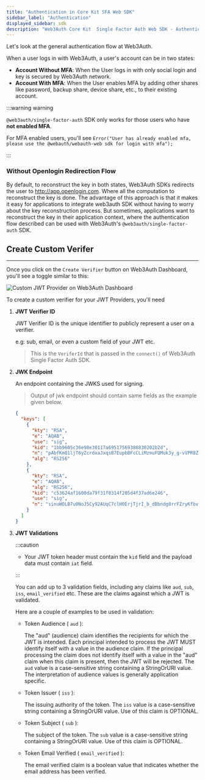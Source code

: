 ```yaml
---
title: "Authentication in Core Kit SFA Web SDK"
sidebar_label: "Authentication"
displayed_sidebar: sdk
description: "Web3Auth Core Kit  Single Factor Auth Web SDK - Authentication | Documentation - Web3Auth"
---
```


Let's look at the general authentication flow at Web3Auth.

When a user logs in with Web3Auth, a user's account can be in two states:

- **Account Without MFA**: When the User logs in with only social login and key is secured by Web3Auth network.
- **Account With MFA**: When the User enables MFA by adding other shares like password, backup share, device share, etc., to their existing account.

:::warning warning

`@web3auth/single-factor-auth` SDK only works for those users who have **not enabled MFA**.

For MFA enabled users, you'll see `Error("User has already enabled mfa, please use the @webauth/webauth-web sdk for login with mfa");`

:::

### Without Openlogin Redirection Flow

By default, to reconstruct the key in both states, Web3Auth SDKs redirects the user to http://app.openlogin.com. Where all the computation to
reconstruct the key is done. The advantage of this approach is that it makes it easy for applications to integrate web3auth SDK without having to
worry about the key reconstruction process. But sometimes, applications want to reconstruct the key in their application context, where the
authentication flow described can be used with Web3Auth's `@web3auth/single-factor-auth` SDK.

## Create Custom Verifer

---

Once you click on the `Create Verifier` button on Web3Auth Dashboard, you'll see a toggle similar to this:

![Custom JWT Provider on Web3Auth Dashboard](/dashboard/verifiers/custom-jwt-verifier.png)

To create a custom verifier for your JWT Providers, you'll need

1. **JWT Verifier ID**

   JWT Verifier ID is the unique identifier to publicly represent a user on a verifier.

   e.g: sub, email, or even a custom field of your JWT etc.

   > This is the `VeriferId` that is passed in the `connect()` of Web3Auth Single Factor Auth SDK.

2. **JWK Endpoint**

   An endpoint containing the JWKS used for signing.

   > Output of jwk endpoint should contain same fields as the example given below.

   ```json
   {
     "keys": [
       {
         "kty": "RSA",
         "e": "AQAB",
         "use": "sig",
         "kid": "1bb9605c36e98e30117a69517569386830202b2d",
         "n": "pAbfKmQ1ljT6yZcrdxaJxqsB7EupbBFcCLiMzmuFQMuk3y_g-vVPR8ZwTJbalwBxD-vUPmxmZAVok_iNthw1mnW0POg3kEwtl1qambgNKlaTeO8S3D-KGlUNV6bU-JXbyquds7v8bQjmIQ5oXhwIQt6x55bEyZTOCQDl3ZHy1XxeBWFyiPUXXnqkO51EFeVNiMi8Ihue16UY_lIizhivl2C_UwJ0Ymx9eWJ-nefPBo7Lr_fIxh81NaLMB6t5L8123RSIaaIcR_r1H_ZbEe9VNTfnGdYS3A0u-pNS_bm5jRSBo1qt01OFu0xEsjcO7-NESTBr8w8SUqGK86tg9oQz5w",
         "alg": "RS256"
       },
       {
         "kty": "RSA",
         "e": "AQAB",
         "alg": "RS256",
         "kid": "c53624af1600da79f31f0314f205d4f37ad6e246",
         "use": "sig",
         "n": "sinuWOLB7u0NoJ5Cy92AUqC7clH0ErjTjrI_b_dBbndg0rrFZryKfbvH4ncZW_yQ9izl2mjLsjsBzVwAyzWIn83QRhTtisdV7k9AkhSGdNu-cG_qPkedhqFPIn_uyBnVpxksp8clMRALetdHncUqcTfhIpngQp_JxFHle0fNsylU510fH-iZfphLO9mMpq6eB5QGynttgpdsLxLuXe1CffNQya0pmtLkU4ATfVdXV_bMqzRxxbDOnzIaLjzUJdsMuScCTjQX93xdfzEu-Vk6zOpdkrBRUuopgAX1e8NPQz150XEOTInkh0Mfhw0t1GeB7zbbjYJDmCgYTIW1g4teBw"
       }
     ]
   }
   ```

3. **JWT Validations**

   :::caution

   - Your JWT token header must contain the `kid` field and the payload data must contain `iat` field.

   :::

   You can add up to 3 validation fields, including any claims like `aud`, `sub`, `iss`, `email_verified` etc. These are the claims against which a
   JWT is validated.

   Here are a couple of examples to be used in validation:

   - Token Audience ( `aud` ):

     The "aud" (audience) claim identifies the recipients for which the JWT is intended. Each principal intended to process the JWT MUST identify
     itself with a value in the audience claim. If the principal processing the claim does not identify itself with a value in the "aud" claim when
     this claim is present, then the JWT will be rejected. The `aud` value is a case-sensitive string containing a StringOrURI value. The
     interpretation of audience values is generally application specific.

   - Token Issuer ( `iss` ):

     The issuing authority of the token. The `iss` value is a case-sensitive string containing a StringOrURI value. Use of this claim is OPTIONAL.

   - Token Subject ( `sub` ):

     The subject of the token. The `sub` value is a case-sensitive string containing a StringOrURI value. Use of this claim is OPTIONAL.

   - Token Email Verified ( `email_verified` ):

     The email verified claim is a boolean value that indicates whether the email address has been verified.
